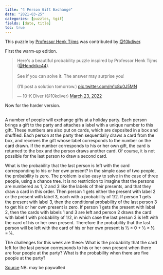 ```yaml
---
title: "4 Person Gift Exchange"
date: "2021-03-25"
categories: [puzzles, tgif]
fields: [date, title]
toc: true
---
```


:::{.callout-tip appearance="simple" icon=false}
This puzzle by [Professor Henk Tijms](https://twitter.com/Hendrikc44) was contributed by [@10kdiver](https://twitter.com/10kdiver).
:::

First the warm-up edition.

<blockquote class="twitter-tweet"><p lang="en" dir="ltr">Here&#39;s a beautiful probability puzzle inspired by Professor Henk Tijms (<a href="https://twitter.com/Hendrikc44?ref_src=twsrc%5Etfw">@Hendrikc44</a>).<br><br>See if you can solve it. The answer may surprise you!<br><br>(I&#39;ll post a solution tomorrow.) <a href="https://t.co/m1c8u0J5MN">pic.twitter.com/m1c8u0J5MN</a></p>&mdash; 10-K Diver (@10kdiver) <a href="https://twitter.com/10kdiver/status/1506573197310771202?ref_src=twsrc%5Etfw">March 23, 2022</a></blockquote> <script async src="https://platform.twitter.com/widgets.js" charset="utf-8"></script>

Now for the harder version.

:::{.callout-caution appearance="simple" icon=false}
##

A number of people will exchange gifts at a holiday party. Each person brings a gift to the party and attaches a label with a unique number to this gift. These numbers are also put on cards, which are deposited in a box and shuffled. Each person at the party then sequentially draws a card from the box, and receives the gift whose label corresponds to the number on the card drawn. If the number corresponds to his or her own gift, the card is returned to the box and the person draws another card. Of course, it is not possible for the last person to draw a second card.

What is the probability that the last person is left with the card corresponding to his or her own present? In the simple case of two people, the probability is zero. The problem is also easy to solve in the case of three people, using a chance tree. It is no restriction to imagine that the persons are numbered as 1, 2 and 3 like the labels of their presents, and that they draw a card in this order. Then person 1 gets either the present with label 2 or the present with label 3, each with a probability of 1/2. If person 1 gets the present with label 3, then the conditional probability of the last person 3 to get his or her own present is zero. If person 1 gets the present with label 2, then the cards with labels 1 and 3 are left and person 2 draws the card with label 1 with probability of 1/2, in which case the last person 3 is left with the card of his or her own present. Therefore the probability that the last person will be left with the card of his or her own present is &#xBD; &#xD7; 0 + &#xBD; &#xD7; &#xBD; = &#xBC;.

The challenges for this week are these: What is the probability that the card left for the last person corresponds to his or her own present when there are four people at the party? What is the probability when there are five people at the party?

:::


[Source](https://archive.nytimes.com/wordplay.blogs.nytimes.com/2015/12/28/tijms-gift-exchange/?mtrref=undefined&gwh=AD59BCDA3B5A60F3390C8F341A1F00BB&gwt=pay&assetType=PAYWALL)
[NB. may be paywalled]{.aside}